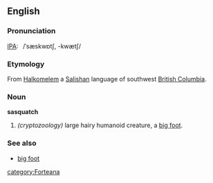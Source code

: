 ==English==

===Pronunciation===
[[IPA]]:  /ˈsæskwɒtʃ, -kwætʃ/

===Etymology===
From [[Halkomelem]] a [[Salishan]] language of southwest [[British Columbia]].

===Noun===
'''sasquatch'''

# ''(cryptozoology)'' large hairy humanoid creature, a [[big foot]].

===See also===
*[[big foot]]

[[category:Forteana]]